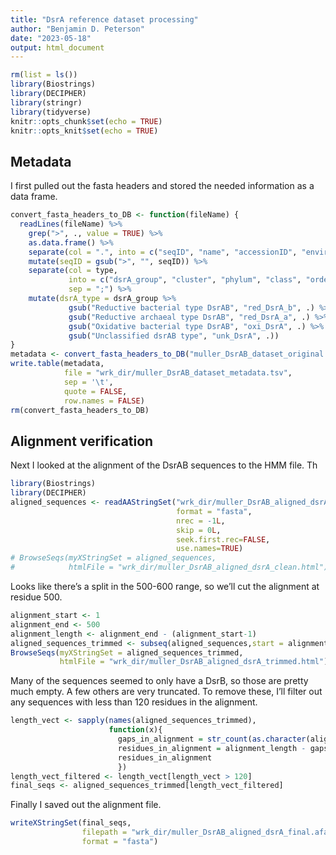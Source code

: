 ```yaml
---
title: "DsrA reference dataset processing"
author: "Benjamin D. Peterson"
date: "2023-05-18"
output: html_document
---
```


```r
rm(list = ls())
library(Biostrings)
library(DECIPHER)
library(stringr)
library(tidyverse)
knitr::opts_chunk$set(echo = TRUE)
knitr::opts_knit$set(echo = TRUE)
```

## Metadata

I first pulled out the fasta headers and stored the needed information as a data frame.

```r
convert_fasta_headers_to_DB <- function(fileName) {
  readLines(fileName) %>%
    grep(">", ., value = TRUE) %>%
    as.data.frame() %>%
    separate(col = ".", into = c("seqID", "name", "accessionID", "environment", "type"), sep = '\t') %>%
    mutate(seqID = gsub(">", "", seqID)) %>%
    separate(col = type,
             into = c("dsrA_group", "cluster", "phylum", "class", "order"),
             sep = ";") %>%
    mutate(dsrA_type = dsrA_group %>%
             gsub("Reductive bacterial type DsrAB", "red_DsrA_b", .) %>%
             gsub("Reductive archaeal type DsrAB", "red_DsrA_a", .) %>%
             gsub("Oxidative bacterial type DsrAB", "oxi_DsrA", .) %>%
             gsub("Unclassified dsrAB type", "unk_DsrA", .))
}
metadata <- convert_fasta_headers_to_DB("muller_DsrAB_dataset_original.afa")
write.table(metadata,
            file = "wrk_dir/muller_DsrAB_dataset_metadata.tsv",
            sep = '\t',
            quote = FALSE,
            row.names = FALSE)
rm(convert_fasta_headers_to_DB)
```

## Alignment verification

Next I looked at the alignment of the DsrAB sequences to the HMM file. Th

```r
library(Biostrings)
library(DECIPHER)
aligned_sequences <- readAAStringSet("wrk_dir/muller_DsrAB_aligned_dsrA_clean.afa",
                                     format = "fasta",
                                     nrec = -1L,
                                     skip = 0L,
                                     seek.first.rec=FALSE,
                                     use.names=TRUE)
# BrowseSeqs(myXStringSet = aligned_sequences,
#            htmlFile = "wrk_dir/muller_DsrAB_aligned_dsrA_clean.html")
```

Looks like there's a split in the 500-600 range, so we'll cut the alignment at residue 500.

```r
alignment_start <- 1
alignment_end <- 500
alignment_length <- alignment_end - (alignment_start-1)
aligned_sequences_trimmed <- subseq(aligned_sequences,start = alignment_start, end = alignment_end)
BrowseSeqs(myXStringSet = aligned_sequences_trimmed,
           htmlFile = "wrk_dir/muller_DsrAB_aligned_dsrA_trimmed.html")
```

Many of the sequences seemed to only have a DsrB, so those are pretty much empty.
A few others are very truncated.
To remove these, I'll filter out any sequences with less than 120 residues in the alignment.

```r
length_vect <- sapply(names(aligned_sequences_trimmed),
                      function(x){
                        gaps_in_alignment = str_count(as.character(aligned_sequences_trimmed[[x]]), "-")
                        residues_in_alignment = alignment_length - gaps_in_alignment
                        residues_in_alignment
                        })
length_vect_filtered <- length_vect[length_vect > 120]
final_seqs <- aligned_sequences_trimmed[length_vect_filtered]
```

Finally I saved out the alignment file.

```r
writeXStringSet(final_seqs,
                filepath = "wrk_dir/muller_DsrAB_aligned_dsrA_final.afa",
                format = "fasta")
```